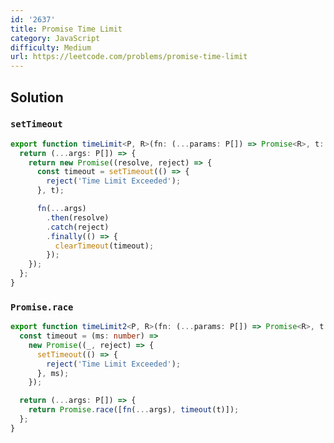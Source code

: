 ```yaml
---
id: '2637'
title: Promise Time Limit
category: JavaScript
difficulty: Medium
url: https://leetcode.com/problems/promise-time-limit
---
```


## Solution

### `setTimeout`

```typescript showLineNumbers
export function timeLimit<P, R>(fn: (...params: P[]) => Promise<R>, t: number) {
  return (...args: P[]) => {
    return new Promise((resolve, reject) => {
      const timeout = setTimeout(() => {
        reject('Time Limit Exceeded');
      }, t);

      fn(...args)
        .then(resolve)
        .catch(reject)
        .finally(() => {
          clearTimeout(timeout);
        });
    });
  };
}
```

### `Promise.race`

```typescript showLineNumbers
export function timeLimit2<P, R>(fn: (...params: P[]) => Promise<R>, t: number) {
  const timeout = (ms: number) =>
    new Promise((_, reject) => {
      setTimeout(() => {
        reject('Time Limit Exceeded');
      }, ms);
    });

  return (...args: P[]) => {
    return Promise.race([fn(...args), timeout(t)]);
  };
}
```
